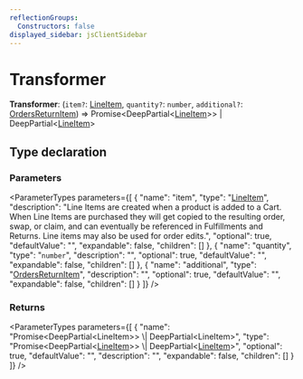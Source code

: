 ```yaml
---
reflectionGroups:
  Constructors: false
displayed_sidebar: jsClientSidebar
---
```



# Transformer

 **Transformer**: (`item?`: [LineItem](../classes/js_client.internal.LineItem.mdx), `quantity?`: `number`, `additional?`: [OrdersReturnItem](../classes/js_client.internal.OrdersReturnItem.mdx)) => Promise&#60;DeepPartial&#60;[LineItem](../classes/js_client.internal.LineItem.mdx)&#62;&#62; \| DeepPartial&#60;[LineItem](../classes/js_client.internal.LineItem.mdx)&#62;

## Type declaration

### Parameters

<ParameterTypes parameters={[
  {
    "name": "item",
    "type": "[LineItem](../classes/js_client.internal.LineItem.mdx)",
    "description": "Line Items are created when a product is added to a Cart. When Line Items are purchased they will get copied to the resulting order, swap, or claim, and can eventually be referenced in Fulfillments and Returns. Line items may also be used for order edits.",
    "optional": true,
    "defaultValue": "",
    "expandable": false,
    "children": []
  },
  {
    "name": "quantity",
    "type": "`number`",
    "description": "",
    "optional": true,
    "defaultValue": "",
    "expandable": false,
    "children": []
  },
  {
    "name": "additional",
    "type": "[OrdersReturnItem](../classes/js_client.internal.OrdersReturnItem.mdx)",
    "description": "",
    "optional": true,
    "defaultValue": "",
    "expandable": false,
    "children": []
  }
]} />

### Returns

<ParameterTypes parameters={[
  {
    "name": "Promise&#60;DeepPartial&#60;LineItem&#62;&#62; \\| DeepPartial&#60;LineItem&#62;",
    "type": "Promise&#60;DeepPartial&#60;[LineItem](../classes/js_client.internal.LineItem.mdx)&#62;&#62; \\| DeepPartial&#60;[LineItem](../classes/js_client.internal.LineItem.mdx)&#62;",
    "optional": true,
    "defaultValue": "",
    "description": "",
    "expandable": false,
    "children": []
  }
]} />
